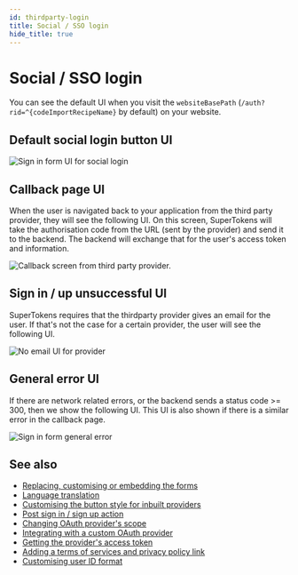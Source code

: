 ```yaml
---
id: thirdparty-login
title: Social / SSO login
hide_title: true
---
```


<!-- COPY SECTION -->
<!-- ./thirdpartyemailpassword/pre-built-ui/further-reading/thirdparty-login.mdx -->
<!-- 1 -->

# Social / SSO login

You can see the default UI when you visit the `websiteBasePath` (`/auth?rid=^{codeImportRecipeName}` by default) on your website.

## Default social login button UI

<img src="/img/^{codeImportRecipeName}-sign-in-custom-provider.png" alt="Sign in form UI for social login" />

## Callback page UI
When the user is navigated back to your application from the third party provider, they will see the following UI. On this screen, SuperTokens will take the authorisation code from the URL (sent by the provider) and send it to the backend. The backend will exchange that for the user's access token and information.

<img src="/img/^{codeImportRecipeName}-thirdparty-callback.png" alt="Callback screen from third party provider." />


## Sign in / up unsuccessful UI

SuperTokens requires that the thirdparty provider gives an email for the user. If that's not the case for a certain provider, the user will see the following UI.

<img src="/img/^{codeImportRecipeName}-no-email.png" alt="No email UI for provider" />

## General error UI

If there are network related errors, or the backend sends a status code >= 300, then we show the following UI. This UI is also shown if there is a similar error in the callback page.

<img src="/img/^{codeImportRecipeName}-general-error.png" alt="Sign in form general error" />

<!-- END COPY SECTION -->

## See also

- [Replacing, customising or embedding the forms](../../common-customizations/embed-sign-in-up-form)
- [Language translation](../../common-customizations/translations)
- [Customising the button style for inbuilt providers](../../common-customizations/signup-form/built-in-providers#changing-the-button-style)
- [Post sign in / sign up action](../../common-customizations/handling-signinup-success)
- [Changing OAuth provider's scope](../../common-customizations/signup-form/changing-oauth-scopes)
- [Integrating with a custom OAuth provider](../../common-customizations/signup-form/custom-providers)
- [Getting the provider's access token](../../common-customizations/getting-provider-access-token)
- [Adding a terms of services and privacy policy link](../../common-customizations/signup-form/toc-privacypolicy)
- [Customising user ID format](../../common-customizations/userid-format)
